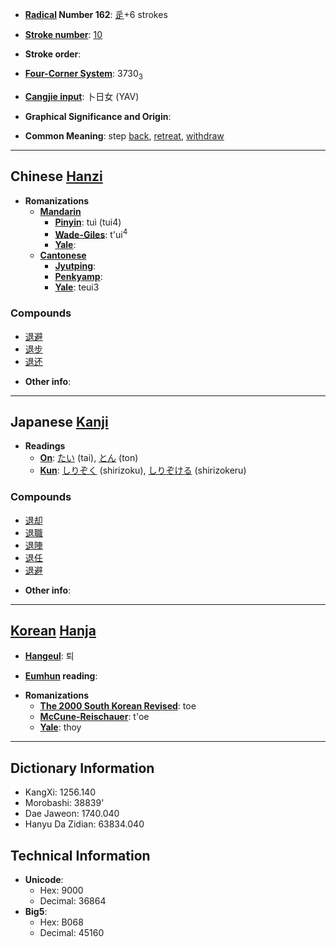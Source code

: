 * '''[[Wiktionary:Chinese radical index| Radical]] Number 162''': [[Wiktionary:Chinese radical index 辵|辵]]+6 strokes

* '''[[Wiktionary:Chinese total strokes index|Stroke number]]''': [[Wiktionary:Chinese total strokes index 10|10]]

* '''Stroke order''': 

* '''[[Wiktionary:Chinese four corner index|Four-Corner System]]''': 3730<sub>3</sub>

* '''[[Wiktionary:Chinese Cangjie index|Cangjie input]]''': 卜日女 (YAV)

* '''Graphical Significance and Origin''': 

* '''Common Meaning''': step [[back]], [[retreat]], [[withdraw]]

----

== Chinese [[Hanzi]] ==

* '''Romanizations'''
** '''[[Mandarin]]'''
*** '''[[Pinyin]]''': tuì (tui4)
*** '''[[Wade-Giles]]''': t'ui<sup>4</sup>
*** '''[[Yale]]''': 
** '''[[Cantonese]]'''
*** '''[[Jyutping]]''':
*** '''[[Penkyamp]]''': 
*** '''[[Yale]]''': teui3

===Compounds===
*[[退避]]
*[[退步]]
*[[退还]]

* '''Other info''': 

----

== Japanese [[Kanji]] ==

* '''Readings'''
** '''[[On]]''': [[たい]] (tai), [[とん]] (ton)
** '''[[Kun]]''': [[しりぞく]] (shirizoku), [[しりぞける]] (shirizokeru)

===Compounds===
*[[退却]]
*[[退職]]
*[[退陣]]
*[[退任]]
*[[退避]]

* '''Other info''':  

----

== [[Korean]] [[Hanja]] ==

* '''[[Hangeul]]''': 퇴

* '''[[Eumhun]] reading''': 

* '''Romanizations'''
** '''[[The 2000 South Korean Revised Romanization|The 2000 South Korean Revised]]''': toe
** '''[[McCune-Reischauer]]''': t'oe
** '''[[Yale]]''': thoy

----

== Dictionary Information ==

* KangXi: 1256.140
* Morobashi: 38839'
* Dae Jaweon: 1740.040
* Hanyu Da Zidian: 63834.040

== Technical Information ==

* '''Unicode''':
** Hex: 9000
** Decimal: 36864
* '''Big5''':
** Hex: B068
** Decimal: 45160